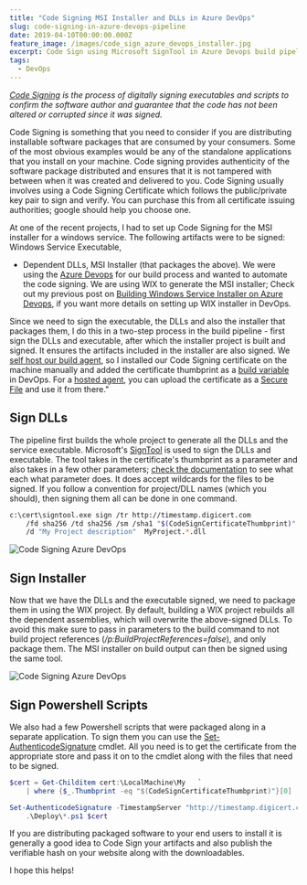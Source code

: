 ```yaml
---
title: "Code Signing MSI Installer and DLLs in Azure DevOps"
slug: code-signing-in-azure-devops-pipeline
date: 2019-04-10T00:00:00.000Z
feature_image: /images/code_sign_azure_devops_installer.jpg
excerpt: Code Sign using Microsoft SignTool in Azure Devops build pipeline.
tags:
  - DevOps
---
```

_[Code Signing](https://en.wikipedia.org/wiki/Code_signing) is the process of digitally signing executables and scripts to confirm the software author and guarantee that the code has not been altered or corrupted since it was signed._

Code Signing is something that you need to consider if you are distributing installable software packages that are consumed by your consumers. Some of the most obvious examples would be any of the standalone applications that you install on your machine. Code signing provides authenticity of the software package distributed and ensures that it is not tampered with between when it was created and delivered to you. Code Signing usually involves using a Code Signing Certificate which follows the public/private key pair to sign and verify. You can purchase this from all certificate issuing authorities; google should help you choose one.

At one of the recent projects, I had to set up Code Signing for the MSI installer for a windows service. The following artifacts were to be signed: Windows Service Executable,

-   Dependent DLLs, MSI Installer (that packages the above). We were using the [Azure Devops](https://azure.microsoft.com/en-au/services/devops/) for our build process and wanted to automate the code signing. We are using WIX to generate the MSI installer; Check out my previous post on [Building Windows Service Installer on Azure Devops](/blog/building-windows-service-installer-on-azure-devops/), if you want more details on setting up WIX installer in DevOps.

Since we need to sign the executable, the DLLs and also the installer that packages them, I do this in a two-step process in the build pipeline - first sign the DLLs and executable, after which the installer project is built and signed. It ensures the artifacts included in the installer are also signed. We [self host our build agent](https://docs.microsoft.com/en-us/azure/devops/pipelines/agents/agents?view=azure-devops#install), so I installed our Code Signing certificate on the machine manually and added the certificate thumbprint as a [build variable](https://docs.microsoft.com/en-us/azure/devops/pipelines/process/variables?view=azure-devops&tabs=designer%2Cbatch) in DevOps. For a [hosted agent](https://docs.microsoft.com/en-us/azure/devops/pipelines/agents/hosted?view=azure-devops&tabs=yaml), you can upload the certificate as a [Secure File](https://docs.microsoft.com/en-us/azure/devops/pipelines/library/secure-files?view=azure-devops) and use it from there."

## Sign DLLs

The pipeline first builds the whole project to generate all the DLLs and the service executable. Microsoft's [SignTool](https://docs.microsoft.com/en-us/windows/desktop/seccrypto/signtool) is used to sign the DLLs and executable. The tool takes in the certificate's thumbprint as a parameter and also takes in a few other parameters; [check the documentation](https://docs.microsoft.com/en-us/windows/desktop/seccrypto/signtool) to see what each what parameter does. It does accept wildcards for the files to be signed. If you follow a convention for project/DLL names (which you should), then signing them all can be done in one command.

```bash
c:\cert\signtool.exe sign /tr http://timestamp.digicert.com 
    /fd sha256 /td sha256 /sm /sha1 "$(CodeSignCertificateThumbprint)" 
    /d "My Project description"  MyProject.*.dll

```

![Code Signing Azure DevOps](/images/code_sign_azure_devops.jpg)

## Sign Installer

Now that we have the DLLs and the executable signed, we need to package them in using the WIX project. By default, building a WIX project rebuilds all the dependent assemblies, which will overwrite the above-signed DLLs. To avoid this make sure to pass in parameters to the build command to not build project references (_/p:BuildProjectReferences=false_), and only package them. The MSI installer on build output can then be signed using the same tool.

![Code Signing Azure DevOps](/images/code_sign_azure_devops_installer.jpg)

## Sign Powershell Scripts

We also had a few Powershell scripts that were packaged along in a separate application. To sign them you can use the [Set-AuthenticodeSignature](https://docs.microsoft.com/en-us/powershell/module/microsoft.powershell.security/set-authenticodesignature?view=powershell-6) cmdlet. All you need is to get the certificate from the appropriate store and pass it on to the cmdlet along with the files that need to be signed.

```powershell
$cert = Get-Childitem cert:\LocalMachine\My   `
    | where {$_.Thumbprint -eq "$(CodeSignCertificateThumbprint)"}[0]

Set-AuthenticodeSignature -TimestampServer "http://timestamp.digicert.com" `
    .\Deploy\*.ps1 $cert 

```

If you are distributing packaged software to your end users to install it is generally a good idea to Code Sign your artifacts and also publish the verifiable hash on your website along with the downloadables.

I hope this helps!
